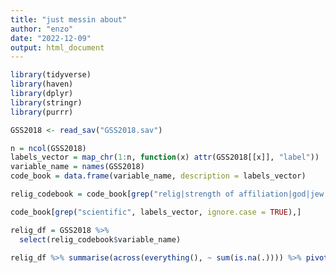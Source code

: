 ```yaml
---
title: "just messin about"
author: "enzo"
date: "2022-12-09"
output: html_document
---
```


```r
library(tidyverse)
library(haven)
library(dplyr)
library(stringr)
library(purrr)

GSS2018 <- read_sav("GSS2018.sav")
```

```r
n = ncol(GSS2018)
labels_vector = map_chr(1:n, function(x) attr(GSS2018[[x]], "label"))
variable_name = names(GSS2018)
code_book = data.frame(variable_name, description = labels_vector)

relig_codebook = code_book[grep("relig|strength of affiliation|god|jew|denomination|fundamentalist|bible|muslim|belief|church|pray", labels_vector, ignore.case = TRUE),]

code_book[grep("scientific", labels_vector, ignore.case = TRUE),]

relig_df = GSS2018 %>% 
  select(relig_codebook$variable_name)
```

```r
relig_df %>% summarise(across(everything(), ~ sum(is.na(.)))) %>% pivot_longer(cols = c(1:82)) %>% arrange(value)
```

